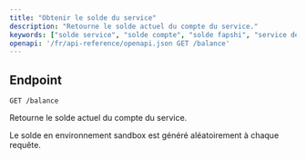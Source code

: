 ---
title: "Obtenir le solde du service"
description: "Retourne le solde actuel du compte du service."
keywords: ["solde service", "solde compte", "solde fapshi", "service de paiement", "solde API"]
openapi: '/fr/api-reference/openapi.json GET /balance'
---

## Endpoint

`GET /balance`

Retourne le solde actuel du compte du service.

<Note>Le solde en environnement sandbox est généré aléatoirement à chaque requête.</Note>
